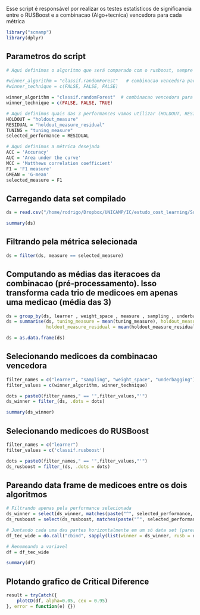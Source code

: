 Esse script é responsável por realizar os testes estatísticos de significancia
entre o RUSBoost e a combinacao (Algo+tecnica) vencedora para cada métrica

```r
library("scmamp")
library(dplyr)
```

## Parametros do script
```r

# Aqui definimos o algoritmo que será comparado com o rusboost, sempre 1vs1

#winner_algorithm = "classif.randomForest"   # combinacao vencedora para AUC
#winner_technique = c(FALSE, FALSE, FALSE)

winner_algorithm = "classif.randomForest"  # combinacao vencedora para demais métricas
winner_technique = c(FALSE, FALSE, TRUE)

# Aqui definimos quais das 3 performances vamos utilizar (HOLDOUT, RESIDUAL ou TUNING)
HOLDOUT = "holdout_measure"
RESIDUAL = "holdout_measure_residual"
TUNING = "tuning_measure"
selected_performance = RESIDUAL

# Aqui definimos a métrica desejada
ACC = 'Accuracy'
AUC = 'Area under the curve'
MCC = 'Matthews correlation coefficient'
F1 = 'F1 measure'
GMEAN = 'G-mean'
selected_measure = F1
```


## Carregando data set compilado
```r
ds = read.csv("/home/rodrigo/Dropbox/UNICAMP/IC/estudo_cost_learning/SummaryResults/summary_compilation_fixed.csv", header = T)

summary(ds)
```

## Filtrando pela métrica selecionada
```r
ds = filter(ds, measure == selected_measure)
```


## Computando as médias das iteracoes da combinacao (pré-processamento). Isso transforma cada trio de medicoes em apenas uma medicao (média das 3)
```r
ds = group_by(ds, learner , weight_space , measure , sampling , underbagging , dataset , imba.rate)
ds = summarise(ds, tuning_measure = mean(tuning_measure), holdout_measure = mean(holdout_measure),
               holdout_measure_residual = mean(holdout_measure_residual))

ds = as.data.frame(ds)
```


## Selecionando medicoes da combinacao vencedora
```r

filter_names = c("learner", "sampling", "weight_space", "underbagging")
filter_values = c(winner_algorithm, winner_technique)

dots = paste0(filter_names," == '",filter_values,"'")
ds_winner = filter_(ds, .dots = dots)

summary(ds_winner)
```


## Selecionando medicoes do RUSBoost
```r
filter_names = c("learner")
filter_values = c('classif.rusboost')

dots = paste0(filter_names," == '",filter_values,"'")
ds_rusboost = filter_(ds, .dots = dots)
```




## Pareando data frame de medicoes entre os dois algoritmos
```r

# Filtrando apenas pela performance selecionada
ds_winner = select(ds_winner, matches(paste("^", selected_performance, "$|", selected_performance, "[^_]", sep="")))
ds_rusboost = select(ds_rusboost, matches(paste("^", selected_performance, "$|", selected_performance, "[^_]", sep="")))

# Juntando cada uma das partes horizontalmente em um só data set (pareando resultados)
df_tec_wide = do.call("cbind", sapply(list(winner = ds_winner, rusb = ds_rusboost), function(x){x}))

# Renomeando a variavel
df = df_tec_wide

summary(df)
```


## Plotando grafico de Critical Diference
```r
result = tryCatch({
    plotCD(df, alpha=0.05, cex = 0.95)
}, error = function(e) {})
```





